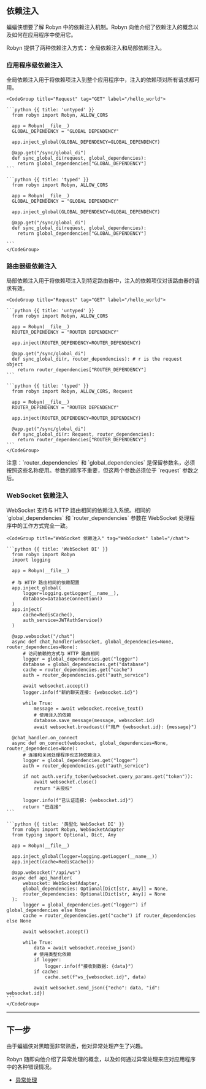 
## 依赖注入

蝙蝠侠想要了解 Robyn 中的依赖注入机制。Robyn 向他介绍了依赖注入的概念以及如何在应用程序中使用它。

Robyn 提供了两种依赖注入方式：
全局依赖注入和局部依赖注入。

### 应用程序级依赖注入

<Row>
<Col>
全局依赖注入用于将依赖项注入到整个应用程序中，注入的依赖项对所有请求都可用。
</Col>
  <Col>

    <CodeGroup title="Request" tag="GET" label="/hello_world">

    ```python {{ title: 'untyped' }}
      from robyn import Robyn, ALLOW_CORS

      app = Robyn(__file__)
      GLOBAL_DEPENDENCY = "GLOBAL DEPENDENCY"

      app.inject_global(GLOBAL_DEPENDENCY=GLOBAL_DEPENDENCY)

      @app.get("/sync/global_di")
      def sync_global_di(request, global_dependencies):
        return global_dependencies["GLOBAL_DEPENDENCY"]
    ```

    ```python {{ title: 'typed' }}
      from robyn import Robyn, ALLOW_CORS

      app = Robyn(__file__)
      GLOBAL_DEPENDENCY = "GLOBAL DEPENDENCY"

      app.inject_global(GLOBAL_DEPENDENCY=GLOBAL_DEPENDENCY)

      @app.get("/sync/global_di")
      def sync_global_di(request, global_dependencies):
        return global_dependencies["GLOBAL_DEPENDENCY"]

    ```
    </CodeGroup>

  </Col>
</Row>

### 路由器级依赖注入

<Row>
<Col>
局部依赖注入用于将依赖项注入到特定路由器中，注入的依赖项仅对该路由器的请求有效。
</Col>
  <Col>

    <CodeGroup title="Request" tag="GET" label="/hello_world">

    ```python {{ title: 'untyped' }}
      from robyn import Robyn, ALLOW_CORS

      app = Robyn(__file__)
      ROUTER_DEPENDENCY = "ROUTER DEPENDENCY"

      app.inject(ROUTER_DEPENDENCY=ROUTER_DEPENDENCY)

      @app.get("/sync/global_di")
      def sync_global_di(r, router_dependencies): # r is the request object
        return router_dependencies["ROUTER_DEPENDENCY"]
    ```

    ```python {{ title: 'typed' }}
      from robyn import Robyn, ALLOW_CORS, Request

      app = Robyn(__file__)
      ROUTER_DEPENDENCY = "ROUTER DEPENDENCY"

      app.inject(ROUTER_DEPENDENCY=ROUTER_DEPENDENCY)

      @app.get("/sync/global_di")
      def sync_global_di(r: Request, router_dependencies):
        return router_dependencies["ROUTER_DEPENDENCY"]
    ```
    </CodeGroup>

  </Col>
</Row>

<Row>
  <Col>
    注意：`router_dependencies` 和 `global_dependencies`
    是保留参数名，必须按照这些名称使用。参数的顺序不重要，但这两个参数必须位于
    `request` 参数之后。
  </Col>
</Row>

### WebSocket 依赖注入

<Row>
<Col>
WebSocket 支持与 HTTP 路由相同的依赖注入系统。相同的 `global_dependencies` 和 `router_dependencies` 参数在 WebSocket 处理程序中的工作方式完全一致。
</Col>
  <Col>

    <CodeGroup title="WebSocket 依赖注入" tag="WebSocket" label="/chat">

    ```python {{ title: 'WebSocket DI' }}
      from robyn import Robyn
      import logging

      app = Robyn(__file__)
      
      # 与 HTTP 路由相同的依赖配置
      app.inject_global(
          logger=logging.getLogger(__name__),
          database=DatabaseConnection()
      )
      app.inject(
          cache=RedisCache(),
          auth_service=JWTAuthService()
      )

      @app.websocket("/chat")
      async def chat_handler(websocket, global_dependencies=None, router_dependencies=None):
          # 访问依赖的方式与 HTTP 路由相同
          logger = global_dependencies.get("logger")
          database = global_dependencies.get("database")
          cache = router_dependencies.get("cache")
          auth = router_dependencies.get("auth_service")
          
          await websocket.accept()
          logger.info(f"新的聊天连接: {websocket.id}")
          
          while True:
              message = await websocket.receive_text()
              # 使用注入的依赖
              database.save_message(message, websocket.id)
              await websocket.broadcast(f"用户 {websocket.id}: {message}")

      @chat_handler.on_connect
      async def on_connect(websocket, global_dependencies=None, router_dependencies=None):
          # 连接和关闭处理程序也支持依赖注入
          logger = global_dependencies.get("logger")
          auth = router_dependencies.get("auth_service")
          
          if not auth.verify_token(websocket.query_params.get("token")):
              await websocket.close()
              return "未授权"
              
          logger.info(f"已认证连接: {websocket.id}")
          return "已连接"
    ```

    ```python {{ title: '类型化 WebSocket DI' }}
      from robyn import Robyn, WebSocketAdapter
      from typing import Optional, Dict, Any

      app = Robyn(__file__)
      
      app.inject_global(logger=logging.getLogger(__name__))
      app.inject(cache=RedisCache())

      @app.websocket("/api/ws")
      async def api_handler(
          websocket: WebSocketAdapter, 
          global_dependencies: Optional[Dict[str, Any]] = None,
          router_dependencies: Optional[Dict[str, Any]] = None
      ):
          logger = global_dependencies.get("logger") if global_dependencies else None
          cache = router_dependencies.get("cache") if router_dependencies else None
          
          await websocket.accept()
          
          while True:
              data = await websocket.receive_json()
              # 使用类型化依赖
              if logger:
                  logger.info(f"接收到数据: {data}")
              if cache:
                  cache.set(f"ws_{websocket.id}", data)
              
              await websocket.send_json({"echo": data, "id": websocket.id})
    ```
    </CodeGroup>
  </Col>
</Row>

---

## 下一步

由于蝙蝠侠对黑暗面非常熟悉，他对异常处理产生了兴趣。

Robyn 随即向他介绍了异常处理的概念，以及如何通过异常处理来应对应用程序中的各种错误情况。

- [异常处理](/documentation/zh/api_reference/exceptions)
